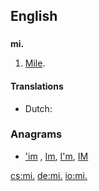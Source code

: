 {{also|Appendix:Variations of "mi"}}
==English==

==={{abbreviation}}===
'''mi.'''

# [[mile|Mile]].

====Translations====
{{trans-top|abbreviation of mile}}
* Dutch: {{t+|nl|mi}}
{{trans-mid}}
{{trans-bottom}}

===Anagrams===
* [['im#English|'im]] , [[Im#English|Im]], [[I'm#English|I'm]], [[IM#English|IM]]

[[cs:mi.]]
[[de:mi.]]
[[io:mi.]]